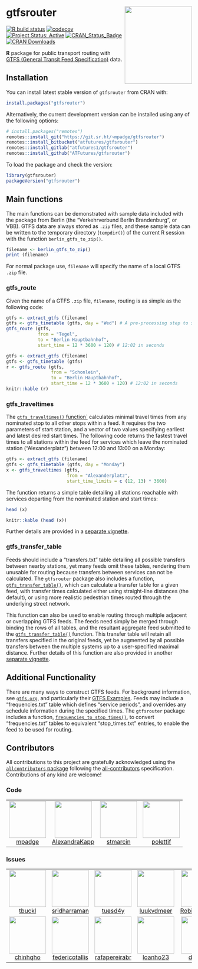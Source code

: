 
# gtfsrouter <a href='https://atfutures.github.io/gtfs-router/'><img src='man/figures/gtfsrouter.png' align="right" height=210 width=182/></a>

[![R build
status](https://github.com/atfutures/gtfs-router/workflows/R-CMD-check/badge.svg)](https://github.com/atfutures/gtfs-router/actions?query=workflow%3AR-CMD-check)
[![codecov](https://codecov.io/gh/ATFutures/gtfs-router/branch/main/graph/badge.svg)](https://codecov.io/gh/ATFutures/gtfs-router)
[![Project Status: Active](https://www.repostatus.org/badges/latest/active.svg)](https://www.repostatus.org/#active)
[![CRAN_Status_Badge](http://www.r-pkg.org/badges/version/gtfsrouter)](https://cran.r-project.org/package=gtfsrouter) 
[![CRAN Downloads](http://cranlogs.r-pkg.org/badges/grand-total/gtfsrouter?color=orange)](https://cran.r-project.org/package=gtfsrouter)


**R** package for public transport routing with [GTFS (General Transit Feed
Specification)](https://developers.google.com/transit/gtfs/) data.

## Installation

You can install latest stable version of `gtfsrouter` from CRAN with:
```r
install.packages("gtfsrouter")
```

Alternatively, the current development version can be installed using any of
the following options:

```r
# install.packages("remotes")
remotes::install_git("https://git.sr.ht/~mpadge/gtfsrouter")
remotes::install_bitbucket("atfutures/gtfsrouter")
remotes::install_gitlab("atfutures1/gtfsrouter")
remotes::install_github("ATFutures/gtfsrouter")
```

To load the package and check the version:
```r
library(gtfsrouter)
packageVersion("gtfsrouter")
```

## Main functions

The main functions can be demonstrated with sample data included with the
package from Berlin (the "Verkehrverbund Berlin Brandenburg", or VBB). GTFS
data are always stored as `.zip` files, and these sample data can be written to
the temporary directory (`tempdir()`) of the current R session with the
function `berlin_gtfs_to_zip()`.

```r
filename <- berlin_gtfs_to_zip()
print (filename)
```

For normal package use, `filename` will specify the name of a local GTFS `.zip`
file. 

### gtfs_route

Given the name of a GTFS `.zip` file, `filename`, routing is as simple as the
following code:

```r
gtfs <- extract_gtfs (filename)
gtfs <- gtfs_timetable (gtfs, day = "Wed") # A pre-processing step to speed up queries
gtfs_route (gtfs,
            from = "Tegel",
            to = "Berlin Hauptbahnhof",
            start_time = 12 * 3600 + 120) # 12:02 in seconds
```
```r
gtfs <- extract_gtfs (filename)
gtfs <- gtfs_timetable (gtfs)
r <- gtfs_route (gtfs,
                 from = "Schonlein",
                 to = "Berlin Hauptbahnhof",
                 start_time = 12 * 3600 + 120) # 12:02 in seconds
knitr::kable (r)
```

### gtfs_traveltimes

The [`gtfs_traveltimes()`
function`](https://atfutures.github.io/gtfs-router/reference/gtfs_traveltimes.html)
calculates minimal travel times from any nominated stop to all other stops
within a feed. It requires the two parameters of start station, and a vector of
two values specifying earliest and latest desired start times. The following
code returns the fastest travel times to all stations within the feed for
services which leave the nominated station ("Alexanderplatz") between 12:00 and
13:00 on a Monday:

```r
gtfs <- extract_gtfs (filename)
gtfs <- gtfs_timetable (gtfs, day = "Monday")
x <- gtfs_traveltimes (gtfs,
                       from = "Alexanderplatz",
                       start_time_limits = c (12, 13) * 3600)
```

The function returns a simple table detailing all stations reachable with
services departing from the nominated station and start times:

```r
head (x)
```
```r
knitr::kable (head (x))
```

Further details are provided in a [separate
vignette](https://atfutures.github.io/gtfs-router/articles/traveltimes.html).

### gtfs_transfer_table

Feeds should include a "transfers.txt" table detailing all possible transfers
between nearby stations, yet many feeds omit these tables, rendering them
unusable for routing because transfers between services can not be calculated.
The `gtfsrouter` package also includes a function,
[`gtfs_transfer_table()`](https://atfutures.github.io/gtfs-router/reference/gtfs_transfer_table.html),
which can calculate a transfer table for a given feed, with transfer times
calculated either using straight-line distances (the default), or using more
realistic pedestrian times routed through the underlying street network.

This function can also be used to enable routing through multiple adjacent or
overlapping GTFS feeds. The feeds need simply be merged through binding the
rows of all tables, and the resultant aggregate feed submitted to the
[`gtfs_transfer_table()`](https://atfutures.github.io/gtfs-router/reference/gtfs_transfer_table.html)
function. This transfer table will retain all transfers specified in the
original feeds, yet be augmented by all possible transfers between the multiple
systems up to a user-specified maximal distance. Further details of this
function are also provided in another [separate
vignette](https://atfutures.github.io/gtfs-router/articles/transfers.html).



## Additional Functionality

There are many ways to construct GTFS feeds. For background information, see
[`gtfs.org`](http://gtfs.org), and particularly their [GTFS
Examples](https://docs.google.com/document/d/16inL5BVcM1aU-_DcFJay_tC6Ni0wPa0nvQEstueG5k4/edit).
Feeds may include a "frequencies.txt" table which defines "service periods",
and overrides any schedule information during the specified times. The
`gtfsrouter` package includes a function,
[`frequencies_to_stop_times()`](https://atfutures.github.io/gtfs-router/reference/frequencies_to_stop_times.html),
to convert "frequencies.txt" tables to equivalent "stop_times.txt" entries, to
enable the feed to be used for routing.


## Contributors




<!-- ALL-CONTRIBUTORS-LIST:START - Do not remove or modify this section -->
<!-- prettier-ignore-start -->
<!-- markdownlint-disable -->

All contributions to this project are gratefully acknowledged using the [`allcontributors` package](https://github.com/ropenscilabs/allcontributors) following the [all-contributors](https://allcontributors.org) specification. Contributions of any kind are welcome!

### Code

<table>

<tr>
<td align="center">
<a href="https://github.com/mpadge">
<img src="https://avatars.githubusercontent.com/u/6697851?v=4" width="100px;" alt=""/>
</a><br>
<a href="https://github.com/ATFutures/gtfs-router/commits?author=mpadge">mpadge</a>
</td>
<td align="center">
<a href="https://github.com/AlexandraKapp">
<img src="https://avatars.githubusercontent.com/u/18367515?v=4" width="100px;" alt=""/>
</a><br>
<a href="https://github.com/ATFutures/gtfs-router/commits?author=AlexandraKapp">AlexandraKapp</a>
</td>
<td align="center">
<a href="https://github.com/stmarcin">
<img src="https://avatars.githubusercontent.com/u/11378350?v=4" width="100px;" alt=""/>
</a><br>
<a href="https://github.com/ATFutures/gtfs-router/commits?author=stmarcin">stmarcin</a>
</td>
<td align="center">
<a href="https://github.com/polettif">
<img src="https://avatars.githubusercontent.com/u/17431069?v=4" width="100px;" alt=""/>
</a><br>
<a href="https://github.com/ATFutures/gtfs-router/commits?author=polettif">polettif</a>
</td>
</tr>

</table>


### Issues

<table>

<tr>
<td align="center">
<a href="https://github.com/tbuckl">
<img src="https://avatars.githubusercontent.com/u/98956?u=9580c2ee3c03cbbe44ac8180b0f6a6725b0415f0&v=4" width="100px;" alt=""/>
</a><br>
<a href="https://github.com/ATFutures/gtfs-router/issues?q=is%3Aissue+author%3Atbuckl">tbuckl</a>
</td>
<td align="center">
<a href="https://github.com/sridharraman">
<img src="https://avatars.githubusercontent.com/u/570692?v=4" width="100px;" alt=""/>
</a><br>
<a href="https://github.com/ATFutures/gtfs-router/issues?q=is%3Aissue+author%3Asridharraman">sridharraman</a>
</td>
<td align="center">
<a href="https://github.com/tuesd4y">
<img src="https://avatars.githubusercontent.com/u/13107179?u=cfcc7852d1bed6e2b17fa3f985cebf743c43b299&v=4" width="100px;" alt=""/>
</a><br>
<a href="https://github.com/ATFutures/gtfs-router/issues?q=is%3Aissue+author%3Atuesd4y">tuesd4y</a>
</td>
<td align="center">
<a href="https://github.com/luukvdmeer">
<img src="https://avatars.githubusercontent.com/u/26540305?u=c576e87314499815cbf698b7781ee58fd1d773e2&v=4" width="100px;" alt=""/>
</a><br>
<a href="https://github.com/ATFutures/gtfs-router/issues?q=is%3Aissue+author%3Aluukvdmeer">luukvdmeer</a>
</td>
<td align="center">
<a href="https://github.com/Robinlovelace">
<img src="https://avatars.githubusercontent.com/u/1825120?u=461318c239e721dc40668e4b0ce6cc47731328ac&v=4" width="100px;" alt=""/>
</a><br>
<a href="https://github.com/ATFutures/gtfs-router/issues?q=is%3Aissue+author%3ARobinlovelace">Robinlovelace</a>
</td>
<td align="center">
<a href="https://github.com/orlandoandradeb">
<img src="https://avatars.githubusercontent.com/u/48104481?v=4" width="100px;" alt=""/>
</a><br>
<a href="https://github.com/ATFutures/gtfs-router/issues?q=is%3Aissue+author%3Aorlandoandradeb">orlandoandradeb</a>
</td>
<td align="center">
<a href="https://github.com/Maxime2506">
<img src="https://avatars.githubusercontent.com/u/54989587?u=6d2c848ee0c7d8a2841d47791c30eec1cab35470&v=4" width="100px;" alt=""/>
</a><br>
<a href="https://github.com/ATFutures/gtfs-router/issues?q=is%3Aissue+author%3AMaxime2506">Maxime2506</a>
</td>
</tr>


<tr>
<td align="center">
<a href="https://github.com/chinhqho">
<img src="https://avatars.githubusercontent.com/u/47441312?v=4" width="100px;" alt=""/>
</a><br>
<a href="https://github.com/ATFutures/gtfs-router/issues?q=is%3Aissue+author%3Achinhqho">chinhqho</a>
</td>
<td align="center">
<a href="https://github.com/federicotallis">
<img src="https://avatars.githubusercontent.com/u/25511806?v=4" width="100px;" alt=""/>
</a><br>
<a href="https://github.com/ATFutures/gtfs-router/issues?q=is%3Aissue+author%3Afedericotallis">federicotallis</a>
</td>
<td align="center">
<a href="https://github.com/rafapereirabr">
<img src="https://avatars.githubusercontent.com/u/7448421?u=9a760f26e72cd66150784babc5da6862e7775542&v=4" width="100px;" alt=""/>
</a><br>
<a href="https://github.com/ATFutures/gtfs-router/issues?q=is%3Aissue+author%3Arafapereirabr">rafapereirabr</a>
</td>
<td align="center">
<a href="https://github.com/loanho23">
<img src="https://avatars.githubusercontent.com/u/48426365?u=36727e1ed27b3b6206fb922c47544ef249fad83d&v=4" width="100px;" alt=""/>
</a><br>
<a href="https://github.com/ATFutures/gtfs-router/issues?q=is%3Aissue+author%3Aloanho23">loanho23</a>
</td>
<td align="center">
<a href="https://github.com/dcooley">
<img src="https://avatars.githubusercontent.com/u/8093396?u=2c8d9162f246d90d433034d212b29a19e0f245c1&v=4" width="100px;" alt=""/>
</a><br>
<a href="https://github.com/ATFutures/gtfs-router/issues?q=is%3Aissue+author%3Adcooley">dcooley</a>
</td>
<td align="center">
<a href="https://github.com/dhersz">
<img src="https://avatars.githubusercontent.com/u/1557047?v=4" width="100px;" alt=""/>
</a><br>
<a href="https://github.com/ATFutures/gtfs-router/issues?q=is%3Aissue+author%3Adhersz">dhersz</a>
</td>
</tr>

</table>

<!-- markdownlint-enable -->
<!-- prettier-ignore-end -->
<!-- ALL-CONTRIBUTORS-LIST:END -->
